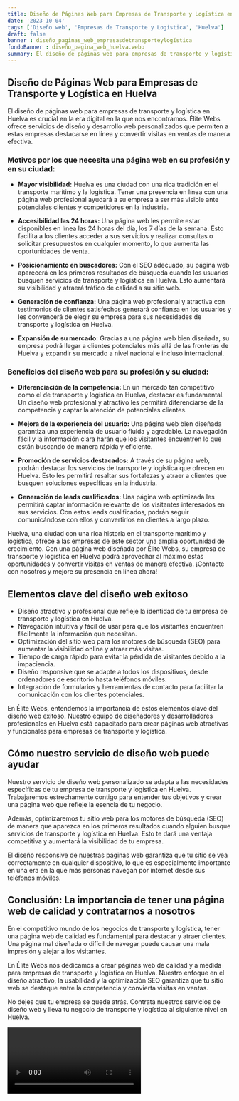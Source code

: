 ```yaml
---
title: Diseño de Páginas Web para Empresas de Transporte y Logística en Huelva
date: '2023-10-04'
tags: ['Diseño web', 'Empresas de Transporte y Logística', 'Huelva']
draft: false
banner : diseño_paginas_web_empresasdetransporteylogística
fondoBanner : diseño_pagina_web_huelva.webp
summary: El diseño de páginas web para empresas de transporte y logística en Huelva es crucial en la era digital en la que nos encontramos. Élite Webs ofrece servicios de diseño y desarrollo web personalizados que permiten a estas empresas destacarse en línea y convertir visitas en ventas de manera efectiva.
---
```


## Diseño de Páginas Web para Empresas de Transporte y Logística en Huelva

El diseño de páginas web para empresas de transporte y logística en Huelva es crucial en la era digital en la que nos encontramos. Élite Webs ofrece servicios de diseño y desarrollo web personalizados que permiten a estas empresas destacarse en línea y convertir visitas en ventas de manera efectiva.

### Motivos por los que necesita una página web en su profesión y en su ciudad:

- **Mayor visibilidad:** Huelva es una ciudad con una rica tradición en el transporte marítimo y la logística. Tener una presencia en línea con una página web profesional ayudará a su empresa a ser más visible ante potenciales clientes y competidores en la industria.

- **Accesibilidad las 24 horas:** Una página web les permite estar disponibles en línea las 24 horas del día, los 7 días de la semana. Esto facilita a los clientes acceder a sus servicios y realizar consultas o solicitar presupuestos en cualquier momento, lo que aumenta las oportunidades de venta.

- **Posicionamiento en buscadores:** Con el SEO adecuado, su página web aparecerá en los primeros resultados de búsqueda cuando los usuarios busquen servicios de transporte y logística en Huelva. Esto aumentará su visibilidad y atraerá tráfico de calidad a su sitio web.

- **Generación de confianza:** Una página web profesional y atractiva con testimonios de clientes satisfechos generará confianza en los usuarios y les convencerá de elegir su empresa para sus necesidades de transporte y logística en Huelva.

- **Expansión de su mercado:** Gracias a una página web bien diseñada, su empresa podrá llegar a clientes potenciales más allá de las fronteras de Huelva y expandir su mercado a nivel nacional e incluso internacional.

### Beneficios del diseño web para su profesión y su ciudad:

- **Diferenciación de la competencia:** En un mercado tan competitivo como el de transporte y logística en Huelva, destacar es fundamental. Un diseño web profesional y atractivo les permitirá diferenciarse de la competencia y captar la atención de potenciales clientes.

- **Mejora de la experiencia del usuario:** Una página web bien diseñada garantiza una experiencia de usuario fluida y agradable. La navegación fácil y la información clara harán que los visitantes encuentren lo que están buscando de manera rápida y eficiente.

- **Promoción de servicios destacados:** A través de su página web, podrán destacar los servicios de transporte y logística que ofrecen en Huelva. Esto les permitirá resaltar sus fortalezas y atraer a clientes que busquen soluciones específicas en la industria.

- **Generación de leads cualificados:** Una página web optimizada les permitirá captar información relevante de los visitantes interesados en sus servicios. Con estos leads cualificados, podrán seguir comunicándose con ellos y convertirlos en clientes a largo plazo.

Huelva, una ciudad con una rica historia en el transporte marítimo y logística, ofrece a las empresas de este sector una amplia oportunidad de crecimiento. Con una página web diseñada por Élite Webs, su empresa de transporte y logística en Huelva podrá aprovechar al máximo estas oportunidades y convertir visitas en ventas de manera efectiva. ¡Contacte con nosotros y mejore su presencia en línea ahora!

<GifSeo />

<Cta />

## Elementos clave del diseño web exitoso

- Diseño atractivo y profesional que refleje la identidad de tu empresa de transporte y logística en Huelva.
- Navegación intuitiva y fácil de usar para que los visitantes encuentren fácilmente la información que necesitan.
- Optimización del sitio web para los motores de búsqueda (SEO) para aumentar la visibilidad online y atraer más visitas.
- Tiempo de carga rápido para evitar la pérdida de visitantes debido a la impaciencia.
- Diseño responsive que se adapte a todos los dispositivos, desde ordenadores de escritorio hasta teléfonos móviles.
- Integración de formularios y herramientas de contacto para facilitar la comunicación con los clientes potenciales.

En Élite Webs, entendemos la importancia de estos elementos clave del diseño web exitoso. Nuestro equipo de diseñadores y desarrolladores profesionales en Huelva está capacitado para crear páginas web atractivas y funcionales para empresas de transporte y logística.

## Cómo nuestro servicio de diseño web puede ayudar

Nuestro servicio de diseño web personalizado se adapta a las necesidades específicas de tu empresa de transporte y logística en Huelva. Trabajaremos estrechamente contigo para entender tus objetivos y crear una página web que refleje la esencia de tu negocio.

Además, optimizaremos tu sitio web para los motores de búsqueda (SEO) de manera que aparezca en los primeros resultados cuando alguien busque servicios de transporte y logística en Huelva. Esto te dará una ventaja competitiva y aumentará la visibilidad de tu empresa.

El diseño responsive de nuestras páginas web garantiza que tu sitio se vea correctamente en cualquier dispositivo, lo que es especialmente importante en una era en la que más personas navegan por internet desde sus teléfonos móviles.

## Conclusión: La importancia de tener una página web de calidad y contratarnos a nosotros

En el competitivo mundo de los negocios de transporte y logística, tener una página web de calidad es fundamental para destacar y atraer clientes. Una página mal diseñada o difícil de navegar puede causar una mala impresión y alejar a los visitantes.

En Élite Webs nos dedicamos a crear páginas web de calidad y a medida para empresas de transporte y logística en Huelva. Nuestro enfoque en el diseño atractivo, la usabilidad y la optimización SEO garantiza que tu sitio web se destaque entre la competencia y convierta visitas en ventas.

No dejes que tu empresa se quede atrás. Contrata nuestros servicios de diseño web y lleva tu negocio de transporte y logística al siguiente nivel en Huelva.

<Video />

<CtaBot job='Empresas de Transporte y Logística' city='Huelva'/>

<Gmaps query='Huelva+españa+maps' />